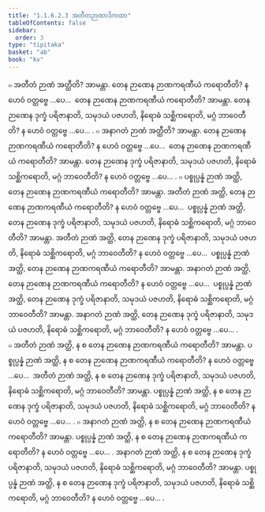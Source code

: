 ```yaml
---
title: "1.1.6.2.3 အတီတဉာဏာဒိကထာ"
tableOfContents: false
sidebar:
  order: 3
type: "tipitaka"
basket: "ab"
book: "kv"
---
```



<DynamicBreadcrumb />

<Division number="290" book="kv">

<Paragraph number="674" book="kv">
๐ အတီတံ ဉာဏံ အတ္ထီတိ? အာမန္တာ. တေန ဉာဏေန ဉာဏကရဏီယံ ကရောတီတိ? န ဟေဝံ ဝတ္တဗ္ဗေ …ပေ…  တေန ဉာဏေန ဉာဏကရဏီယံ ကရောတီတိ? အာမန္တာ. တေန ဉာဏေန ဒုက္ခံ ပရိဇာနာတိ, သမုဒယံ ပဇဟတိ, နိရောဓံ သစ္ဆိကရောတိ, မဂ္ဂံ ဘာဝေတီတိ? န ဟေဝံ ဝတ္တဗ္ဗေ …ပေ… .
</Paragraph>

<Paragraph number="675" book="kv">
๐ အနာဂတံ ဉာဏံ အတ္ထီတိ? အာမန္တာ. တေန ဉာဏေန ဉာဏကရဏီယံ ကရောတီတိ? န ဟေဝံ ဝတ္တဗ္ဗေ …ပေ…  တေန ဉာဏေန ဉာဏကရဏီယံ ကရောတီတိ? အာမန္တာ. တေန ဉာဏေန ဒုက္ခံ ပရိဇာနာတိ, သမုဒယံ ပဇဟတိ, နိရောဓံ သစ္ဆိကရောတိ, မဂ္ဂံ ဘာဝေတီတိ? န ဟေဝံ ဝတ္တဗ္ဗေ …ပေ… .
</Paragraph>

<Paragraph number="676" book="kv">
๐ ပစ္စုပ္ပန္နံ ဉာဏံ အတ္ထိ, တေန ဉာဏေန ဉာဏကရဏီယံ ကရောတီတိ? အာမန္တာ. အတီတံ ဉာဏံ အတ္ထိ, တေန ဉာဏေန ဉာဏကရဏီယံ ကရောတီတိ? န ဟေဝံ ဝတ္တဗ္ဗေ …ပေ…  ပစ္စုပ္ပန္နံ ဉာဏံ အတ္ထိ, တေန ဉာဏေန ဒုက္ခံ ပရိဇာနာတိ, သမုဒယံ ပဇဟတိ, နိရောဓံ သစ္ဆိကရောတိ, မဂ္ဂံ ဘာဝေတီတိ? အာမန္တာ. အတီတံ ဉာဏံ အတ္ထိ, တေန ဉာဏေန ဒုက္ခံ ပရိဇာနာတိ, သမုဒယံ ပဇဟတိ, နိရောဓံ သစ္ဆိကရောတိ, မဂ္ဂံ ဘာဝေတီတိ? န ဟေဝံ ဝတ္တဗ္ဗေ …ပေ…  ပစ္စုပ္ပန္နံ ဉာဏံ အတ္ထိ, တေန ဉာဏေန ဉာဏကရဏီယံ ကရောတီတိ? အာမန္တာ. အနာဂတံ ဉာဏံ အတ္ထိ, တေန ဉာဏေန ဉာဏကရဏီယံ ကရောတီတိ? န ဟေဝံ ဝတ္တဗ္ဗေ …ပေ…  ပစ္စုပ္ပန္နံ ဉာဏံ အတ္ထိ, တေန ဉာဏေန ဒုက္ခံ ပရိဇာနာတိ, သမုဒယံ ပဇဟတိ, နိရောဓံ သစ္ဆိကရောတိ, မဂ္ဂံ ဘာဝေတီတိ? အာမန္တာ. အနာဂတံ ဉာဏံ အတ္ထိ, တေန ဉာဏေန ဒုက္ခံ ပရိဇာနာတိ, သမုဒယံ ပဇဟတိ, နိရောဓံ သစ္ဆိကရောတိ, မဂ္ဂံ ဘာဝေတီတိ? န ဟေဝံ ဝတ္တဗ္ဗေ …ပေ… .
</Paragraph>

<Paragraph number="677" book="kv">
๐ အတီတံ ဉာဏံ အတ္ထိ, န စ တေန ဉာဏေန ဉာဏကရဏီယံ ကရောတီတိ? အာမန္တာ. ပစ္စုပ္ပန္နံ ဉာဏံ အတ္ထိ, န စ တေန ဉာဏေန ဉာဏကရဏီယံ ကရောတီတိ? န ဟေဝံ ဝတ္တဗ္ဗေ …ပေ…  အတီတံ ဉာဏံ အတ္ထိ, န စ တေန ဉာဏေန ဒုက္ခံ ပရိဇာနာတိ, သမုဒယံ ပဇဟတိ, နိရောဓံ သစ္ဆိကရောတိ, မဂ္ဂံ ဘာဝေတီတိ? အာမန္တာ. ပစ္စုပ္ပန္နံ ဉာဏံ အတ္ထိ, န စ တေန ဉာဏေန ဒုက္ခံ ပရိဇာနာတိ, သမုဒယံ ပဇဟတိ, နိရောဓံ သစ္ဆိကရောတိ, မဂ္ဂံ ဘာဝေတီတိ? န ဟေဝံ ဝတ္တဗ္ဗေ …ပေ… .
</Paragraph>

<Paragraph number="678" book="kv">
๐ အနာဂတံ ဉာဏံ အတ္ထိ, န စ တေန ဉာဏေန ဉာဏကရဏီယံ ကရောတီတိ? အာမန္တာ. ပစ္စုပ္ပန္နံ ဉာဏံ အတ္ထိ, န စ တေန ဉာဏေန ဉာဏကရဏီယံ ကရောတီတိ? န ဟေဝံ ဝတ္တဗ္ဗေ …ပေ… . အနာဂတံ ဉာဏံ အတ္ထိ, န စ တေန ဉာဏေန ဒုက္ခံ ပရိဇာနာတိ, သမုဒယံ ပဇဟတိ, နိရောဓံ သစ္ဆိကရောတိ, မဂ္ဂံ ဘာဝေတီတိ? အာမန္တာ. ပစ္စုပ္ပန္နံ ဉာဏံ အတ္ထိ, န စ တေန ဉာဏေန ဒုက္ခံ ပရိဇာနာတိ, သမုဒယံ ပဇဟတိ, နိရောဓံ သစ္ဆိကရောတိ, မဂ္ဂံ ဘာဝေတီတိ? န ဟေဝံ ဝတ္တဗ္ဗေ …ပေ… .
</Paragraph>
</Division>